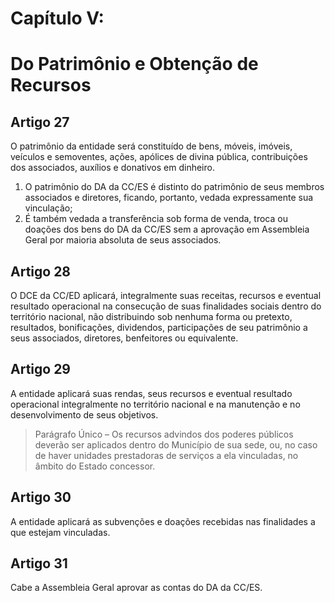 # **Capítulo V:**

# **Do Patrimônio e Obtenção de Recursos**

## **Artigo 27**

O patrimônio da entidade será constituído de bens, móveis, imóveis, veículos e semoventes, ações, apólices de divina pública, contribuições dos associados, auxílios e donativos em dinheiro.

1. O patrimônio do DA da CC/ES é distinto do patrimônio de seus membros
   associados e diretores, ficando, portanto, vedada expressamente sua vinculação;
1. É também vedada a transferência sob forma de venda, troca ou doações dos
   bens do DA da CC/ES sem a aprovação em Assembleia Geral por maioria absoluta
   de seus associados.

## **Artigo 28**

O DCE da CC/ED aplicará, integralmente suas receitas, recursos e eventual resultado operacional na consecução de suas finalidades sociais dentro do território nacional, não distribuindo sob nenhuma forma ou pretexto, resultados, bonificações, dividendos, participações de seu patrimônio a seus associados, diretores, benfeitores ou equivalente.

## **Artigo 29**

A entidade aplicará suas rendas, seus recursos e eventual resultado operacional integralmente no território nacional e na manutenção e no desenvolvimento de seus objetivos.

> Parágrafo Único – Os recursos advindos dos poderes públicos deverão ser aplicados dentro do Município de sua sede, ou, no caso de haver unidades prestadoras de serviços a ela vinculadas, no âmbito do Estado concessor.

## **Artigo 30**

A entidade aplicará as subvenções e doações recebidas nas finalidades a que estejam vinculadas.

## **Artigo 31**

Cabe a Assembleia Geral aprovar as contas do DA da CC/ES.

